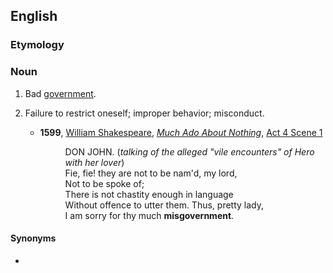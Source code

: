 ==English==

===Etymology===
{{prefix|en|mis|government}}

===Noun===
{{en-noun|~}}

# Bad [[government]].
# {{lb|en|archaic}} Failure to restrict oneself; improper behavior; misconduct.
#* '''1599''', [[w:William Shakespeare|William Shakespeare]], ''[[w:Much Ado About Nothing|Much Ado About Nothing]]'', [[s:Much Ado About Nothing (Shakespeare)|Act 4 Scene 1]]
#*: DON JOHN. (''talking of the alleged "vile encounters" of Hero with her lover'')
#*: Fie, fie! they are not to be nam'd, my lord,
#*: Not to be spoke of;
#*: There is not chastity enough in language
#*: Without offence to utter them. Thus, pretty lady,
#*: I am sorry for thy much '''misgovernment'''.

====Synonyms====
* {{l|en|misgovernance}}